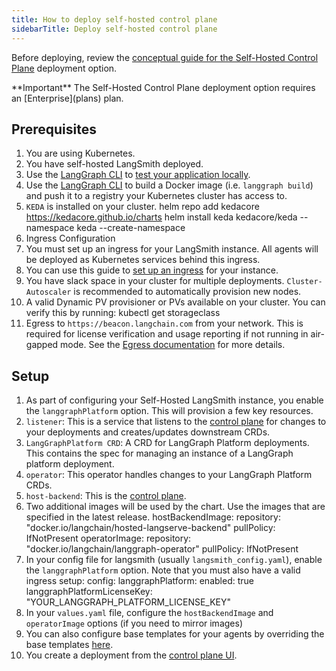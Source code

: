 ```yaml
---
title: How to deploy self-hosted control plane
sidebarTitle: Deploy self-hosted control plane
---
```

Before deploying, review the [conceptual guide for the Self-Hosted Control Plane](langgraph_self_hosted_control_plane) deployment option.

<Info>
  **Important**
  The Self-Hosted Control Plane deployment option requires an [Enterprise](plans) plan.
</Info>

## Prerequisites

1. You are using Kubernetes.
2. You have self-hosted LangSmith deployed.
3. Use the [LangGraph CLI](langgraph_cli) to [test your application locally](local-server).
4. Use the [LangGraph CLI](langgraph_cli) to build a Docker image (i.e. `langgraph build`) and push it to a registry your Kubernetes cluster has access to.
5. `KEDA` is installed on your cluster.
  helm repo add kedacore https://kedacore.github.io/charts
  helm install keda kedacore/keda --namespace keda --create-namespace
6. Ingress Configuration
  1. You must set up an ingress for your LangSmith instance. All agents will be deployed as Kubernetes services behind this ingress.
  2. You can use this guide to [set up an ingress](https://docs.smith.langchain.com/self_hosting/configuration/ingress) for your instance.
7. You have slack space in your cluster for multiple deployments. `Cluster-Autoscaler` is recommended to automatically provision new nodes.
8. A valid Dynamic PV provisioner or PVs available on your cluster. You can verify this by running:
  kubectl get storageclass
9. Egress to `https://beacon.langchain.com` from your network. This is required for license verification and usage reporting if not running in air-gapped mode. See the [Egress documentation](../../cloud/deployment/egress) for more details.

## Setup

1. As part of configuring your Self-Hosted LangSmith instance, you enable the `langgraphPlatform` option. This will provision a few key resources.
  1. `listener`: This is a service that listens to the [control plane](langgraph_control_plane) for changes to your deployments and creates/updates downstream CRDs.
  2. `LangGraphPlatform CRD`: A CRD for LangGraph Platform deployments. This contains the spec for managing an instance of a LangGraph platform deployment.
  3. `operator`: This operator handles changes to your LangGraph Platform CRDs.
  4. `host-backend`: This is the [control plane](langgraph_control_plane).
2. Two additional images will be used by the chart. Use the images that are specified in the latest release.
  hostBackendImage:
  repository: "docker.io/langchain/hosted-langserve-backend"
  pullPolicy: IfNotPresent
  operatorImage:
  repository: "docker.io/langchain/langgraph-operator"
  pullPolicy: IfNotPresent
3. In your config file for langsmith (usually `langsmith_config.yaml`), enable the `langgraphPlatform` option. Note that you must also have a valid ingress setup:
  config:
  langgraphPlatform:
  enabled: true
  langgraphPlatformLicenseKey: "YOUR_LANGGRAPH_PLATFORM_LICENSE_KEY"
4. In your `values.yaml` file, configure the `hostBackendImage` and `operatorImage` options (if you need to mirror images)
5. You can also configure base templates for your agents by overriding the base templates [here](https://github.com/langchain-ai/helm/blob/main/charts/langsmith/values.yaml#L898).
6. You create a deployment from the [control plane UI](langgraph_control_plane#control-plane-ui).
